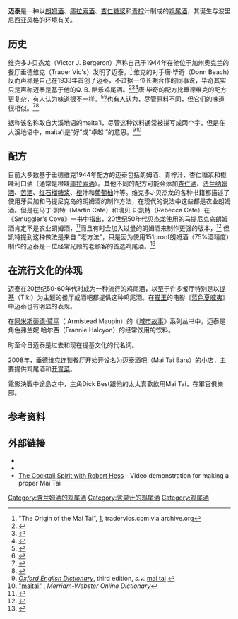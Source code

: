 {{NoteTA
|1=兰姆=>zh-cn:朗姆; 
}}
{{Infobox cocktail
|iba         =yes
|name        =迈泰
|image       =Trader Vic's 1944 Mai Tai.jpg
|caption     =
| sourcelink = mai-tai
|type        =cocktail
|flaming     =
|rum =yes
|served      =加冰
|garnish     = 薄荷叶和青柠外皮
|drinkware   = 岩石杯
|ingredients =*3 厘升 [[黑朗姆酒|黑朗姆酒]]
*3 厘升 [[白朗姆酒|白朗姆酒]]
*1.5 厘升 橙味 [[庫拉索酒|庫拉索酒]]
*1.5 厘升 [[杏仁糖浆|杏仁糖浆]]
*3 cl 新鲜 [[青柠|青柠]]汁
*0.75 厘升 [[简易糖浆|简易糖浆]]
|prep=在雪克杯里加入所有成分和冰块，摇动，使用滤网滤入杯中，点缀后使用吸管饮用。
|notes       =
|footnotes   =
}}
'''迈泰'''是一种以[[朗姆酒|朗姆酒]]、[[庫拉索酒|庫拉索酒]]、[[杏仁糖浆|杏仁糖浆]]和[[青柠|青柠]]汁制成的[[鸡尾酒|鸡尾酒]]，其诞生与波里尼西亚风格的环境有关。

==历史==
维克多J·贝杰龙（Victor J. Bergeron）声称自己于1944年在他位于加州奥克兰的餐厅垂德维克（Trader Vic's）发明了迈泰。<ref>"The Origin of the Mai Tai", [https://web.archive.org/web/20100104142639/http://www.tradervics.com/mai-tai-1.html], tradervics.com via archive.org</ref> 维克的对手唐·毕奇（Donn Beach）反而声称是自己在1933年首创了迈泰，不过据一位长期合作的同事说，毕奇其实只是声称迈泰是基于他的Q. B. 酷乐鸡尾酒。<ref name="add citation">{{cite web |title=Anatomy of a Classic: The Mai Tai Turns 75 |url=https://www.thedailybeast.com/anatomy-of-a-classic-the-mai-tai-turns-75 |website=thedailybeast.com |accessdate=2019-02-25 |archive-date=2021-01-18 |archive-url=https://web.archive.org/web/20210118044629/https://www.thedailybeast.com/anatomy-of-a-classic-the-mai-tai-turns-75 |dead-url=no }}</ref><ref>{{cite web |title=Mai Tai recipe history |url=https://www.eater.com/drinks/2016/11/10/13544698/mai-tai-recipe-history |website=eater.com |accessdate=2019-02-25 |archive-date=2020-06-21 |archive-url=https://web.archive.org/web/20200621204626/https://www.eater.com/drinks/2016/11/10/13544698/mai-tai-recipe-history |dead-url=no }}</ref><ref>{{cite book |last1=Berry |first1=Jeff |title=Beachbum Berry Remixed |date=2010 |publisher=Slave Labor Graphics |location=San Jose |page=64}}</ref>唐·毕奇的配方比垂德维克的配方更复杂，有人认为味道很不一样。<ref>{{cite book |first=Charles A. |last=Coulombe |title=Rum: The Epic Story of the Drink That Conquered the World |url=https://archive.org/details/rumepicstoryofdr0000coul |publisher=Citadel Press |year=2005 |page=[https://archive.org/details/rumepicstoryofdr0000coul/page/258 258]}}</ref><ref>{{cite web |title=The Ultimate Mai Tai |url=https://www.mercurynews.com/2016/03/16/the-ultimate-mai-tai-in-both-hawaiian-and-trader-vics-styles/ |website=mercurynews.com |accessdate=2019-02-25 |archive-date=2020-11-11 |archive-url=https://web.archive.org/web/20201111185129/https://www.mercurynews.com/2016/03/16/the-ultimate-mai-tai-in-both-hawaiian-and-trader-vics-styles/ |dead-url=no }}</ref>也有人认为，尽管原料不同，但它们的味道很相似。<ref>{{cite book |last1=Berry |first1=Jeff |title=Beachbum Berry Remixed |date=2010 |publisher=Slave Labor Graphics |location=San Jose |page=69}}</ref><ref>{{cite web |title=The Mai Tai History |url=https://caskstrength.wordpress.com/2010/09/08/the-mai-tai-history-a-recipe-a-how-to-an-explanation-and-technique-followed-with-a-shopping-list/ |website=caskstrength.wordpress.com |accessdate=2019-02-25 |archive-date=2021-03-02 |archive-url=https://web.archive.org/web/20210302023137/https://caskstrength.wordpress.com/2010/09/08/the-mai-tai-history-a-recipe-a-how-to-an-explanation-and-technique-followed-with-a-shopping-list/ |dead-url=no }}</ref>

据称该名称取自大溪地语的maita'i，尽管这种饮料通常被拼写成两个字，但是在大溪地语中，maita'i是“好”或“卓越 ”的意思。<ref>''[[Oxford_English_Dictionary|Oxford English Dictionary]]'', third edition, ''s.v.'' [http://dictionary.oed.com/cgi/entry/00299965 mai tai] {{Wayback|url=http://dictionary.oed.com/cgi/entry/00299965 |date=20081120081925 }}</ref><ref>[http://www.webster.com/dictionary/maitai "maitai"] {{Webarchive|url=https://web.archive.org/web/20081202044658/http://www.webster.com/dictionary/maitai |date=2008-12-02 }}, ''Merriam-Webster Online Dictionary''</ref>

==配方==
目前大多数基于垂德维克1944年配方的迈泰包括朗姆酒、青柠汁、杏仁糖浆和橙味利口酒（通常是橙味[[庫拉索酒|庫拉索酒]]）。其他不同的配方可能会添加[[杏仁酒|杏仁酒]]、[[法兰纳姆酒|法兰纳姆酒]]、[[苦酒|苦酒]]、[[红石榴糖浆|红石榴糖浆]]、[[橙|橙]]汁和[[葡萄柚|葡萄柚]]汁等。维克多J·贝杰龙的各种书籍都描述了使用牙买加和马提尼克岛的朗姆酒的制作方法，在现代的说法中这些都是农业朗姆酒。但是在马丁·凯特（Martin Cate）和瑞贝卡·凯特（Rebecca Cate）在《Smuggler's Cove》一书中指出，20世纪50年代贝杰龙使用的马提尼克岛朗姆酒肯定不是农业朗姆酒，<ref> {{cite book |last=Cate |first=Martin |date=2016 |title=Smuggler's Cove: Exotic Cocktails, Rum, and the Cult of Tiki |location=Berkeley, CA |publisher=[[Ten_Speed_Press|Ten Speed Press]] |page=264 |isbn=978-1-60774-732-1}}</ref>而且有时会加入过量的朗姆酒来制作更强的版本，<ref>{{cite web |title=Inside LA's Tiki Underground |url=https://punchdrink.com/articles/inside-las-tiki-underground/ |website=punchdrink.com |accessdate=2019-01-30 |date=2014-05-21 |author=Cacicio, Jennifer |archive-date=2021-01-19 |archive-url=https://web.archive.org/web/20210119082357/https://punchdrink.com/articles/inside-las-tiki-underground/ |dead-url=no }}</ref> 但凯特提到这种做法是来自 "老方法"，只是因为使用151proof朗姆酒（75%酒精度）制作的迈泰是一位经常光顾的老顾客的首选鸡尾酒。<ref>{{cite web |title=You deserve a real Mai-Tai |url=https://www.eater.com/drinks/2016/11/10/13544698/mai-tai-recipe-history |website=eater.com |accessdate=2019-01-30 |date=2016-11-10 |author=Pardilla, Caroline |archive-date=2020-06-21 |archive-url=https://web.archive.org/web/20200621204626/https://www.eater.com/drinks/2016/11/10/13544698/mai-tai-recipe-history |dead-url=no }}</ref>

==在流行文化的体现==
迈泰在20世纪50-60年代时成为一种流行的鸡尾酒，以至于许多餐厅特别是以[[提基|提基]]（Tiki）为主题的餐厅或酒吧都提供这种鸡尾酒。在[[猫王|猫王]]的电影《[[蓝色夏威夷|蓝色夏威夷]]》中迈泰也有明显的表现。

在[[阿米斯蒂德·莫平|阿米斯蒂德·莫平]]（ Armistead Maupin）的《[[城市故事|城市故事]]》系列丛书中，迈泰是角色弗兰妮·哈尔西（Frannie Halcyon）的经常饮用的饮料。

时至今日迈泰是过去和现在提基文化的代名词。

2008年，垂德维克连锁餐厅开始开设名为迈泰酒吧（Mai Tai Bars）的小店，主要提供鸡尾酒和[[开胃菜|开胃菜]]。

電影決戰中途島之中，主角Dick Best跟他的太太喜歡飲用Mai Tai，在軍官俱樂部。

==参考资料==
{{reflist}}

==外部链接==
* {{dmoz|Recreation/Food/Drink/Cocktails/|Mai Tai links}}
* {{dmoz|Society/Subcultures/Lounge_Culture/Tiki/|Tiki culture}}
* [http://www.smallscreennetwork.com/video/81 The Cocktail Spirit with Robert Hess] {{Wayback|url=http://www.smallscreennetwork.com/video/81 |date=20120911021631 }} - Video demonstration for making a proper Mai Tai

{{国际调酒师协会官方鸡尾酒}}

[[Category:含兰姆酒的鸡尾酒|Category:含兰姆酒的鸡尾酒]]
[[Category:含果汁的鸡尾酒|Category:含果汁的鸡尾酒]]
[[Category:鸡尾酒|Category:鸡尾酒]]